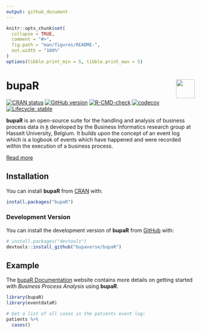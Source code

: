 ```yaml
---
output: github_document
---
```


<!-- README.md is generated from README.Rmd. Please edit that file -->

```r
knitr::opts_chunk$set(
  collapse = TRUE,
  comment = "#>",
  fig.path = "man/figures/README-",
  out.width = "100%"
)
options(tibble.print_min = 5, tibble.print_max = 5)
```

# bupaR <a href="https://bupaverse.github.io/bupaR/"><img src="man/figures/logo.png" align="right" height="50" /></a>

<!-- badges: start -->
[![CRAN status](https://www.r-pkg.org/badges/version/bupaR)](https://CRAN.R-project.org/package=bupaR/)
[![GitHub version](https://img.shields.io/badge/GitHub-0.5.4-blue)](https://github.com/bupaverse/bupaR)
[![R-CMD-check](https://github.com/bupaverse/bupaR/workflows/R-CMD-check/badge.svg/)](https://github.com/bupaverse/bupaR/actions/)
[![codecov](https://codecov.io/gh/bupaverse/bupaR/branch/dev/graph/badge.svg?token=40OgWBneWv/)](https://app.codecov.io/gh/bupaverse/bupaR/)
[![Lifecycle: stable](https://lifecycle.r-lib.org/articles/figures/lifecycle-stable.svg)](https://lifecycle.r-lib.org/articles/stages.html#stable/)
<!-- badges: end -->

**bupaR** is an open-source suite for the handling and analysis of business process data in [`R`](https://www.r-project.org/) developed by the Business Informatics research group at Hasselt University, Belgium. It builds upon the concept of an event log which is a logbook of events which have happened and were recorded within the execution of a business process.

[Read more](https://bupar.net/)

## Installation

You can install **bupaR** from [CRAN](https://cran.r-project.org/) with:

```r
install.packages("bupaR")
```

### Development Version

You can install the development version of **bupaR** from [GitHub](https://github.com/) with:

```r
# install.packages("devtools")
devtools::install_github("bupaverse/bupaR")
```

## Example

The [bupaR Documentation](https://bupaverse.github.io/docs/) website contains more details on getting started with _Business Process Analysis_ using **bupaR**.

```r
library(bupaR)
library(eventdataR)

# Get a list of all cases in the patients event log:
patients %>%
  cases()
```
